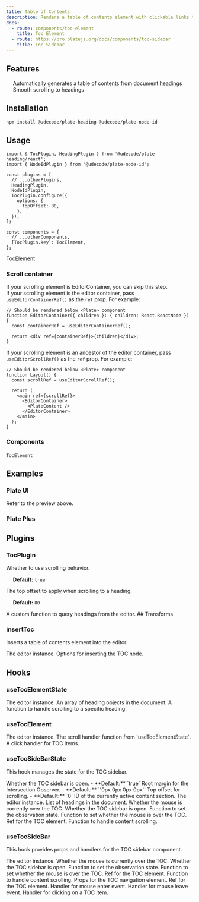 ```yaml
---
title: Table of Contents
description: Renders a table of contents element with clickable links to headings in the document.
docs:
  - route: components/toc-element
    title: Toc Element
  - route: https://pro.platejs.org/docs/components/toc-sidebar
    title: Toc Sidebar
---
```


<ComponentPreview name="playground-demo" id="toc" />

<PackageInfo>

## Features

- Automatically generates a table of contents from document headings
- Smooth scrolling to headings

</PackageInfo>

## Installation

```bash
npm install @udecode/plate-heading @udecode/plate-node-id
```

## Usage

```tsx
import { TocPlugin, HeadingPlugin } from '@udecode/plate-heading/react';
import { NodeIdPlugin } from '@udecode/plate-node-id';
```

```tsx
const plugins = [
  // ...otherPlugins,
  HeadingPlugin,
  NodeIdPlugin,
  TocPlugin.configure({
    options: {
      topOffset: 80,
    },
  }),
];
```

```tsx
const components = {
  // ...otherComponents,
  [TocPlugin.key]: TocElement,
};
```

- [TocElement](/docs/components/toc-element)

### Scroll container

- If your scrolling element is [EditorContainer](/docs/components/editor), you can skip this step.
- If your scrolling element is the editor container, pass `useEditorContainerRef()` as the `ref` prop. For example:

```tsx
// Should be rendered below <Plate> component
function EditorContainer({ children }: { children: React.ReactNode }) {
  const containerRef = useEditorContainerRef();

  return <div ref={containerRef}>{children}</div>;
}
```

- If your scrolling element is an ancestor of the editor container, pass `useEditorScrollRef()` as the `ref` prop. For example:

```tsx
// Should be rendered below <Plate> component
function Layout() {
  const scrollRef = useEditorScrollRef();

  return (
    <main ref={scrollRef}>
      <EditorContainer>
        <PlateContent />
      </EditorContainer>
    </main>
  );
}
```

### Components

- [`TocElement`](/docs/components/toc-element)

## Examples

### Plate UI

Refer to the preview above.

### Plate Plus

<ComponentPreviewPro name="toc-pro" />

## Plugins

### TocPlugin

<APIOptions>
<APIItem name="isScroll" type="boolean" optional>
Whether to use scrolling behavior.

- **Default:** `true`
</APIItem>

<APIItem name="topOffset" type="number" optional>
The top offset to apply when scrolling to a heading.

- **Default:** `80`
</APIItem>

<APIItem name="queryHeading" type="(editor: SlateEditor) => Heading[]" optional>
A custom function to query headings from the editor.
</APIItem>
</APIOptions>
## Transforms

### insertToc

Inserts a table of contents element into the editor.

<APIParameters>
  <APIItem name="editor" type="SlateEditor">
    The editor instance.
  </APIItem>
  <APIItem name="options" type="InsertNodesOptions<SlateEditor>" optional>
    Options for inserting the TOC node.
  </APIItem>
</APIParameters>

## Hooks

### useTocElementState

<APIReturns>
  <APIItem name="editor" type="SlateEditor">
    The editor instance.
  </APIItem>
  <APIItem name="headingList" type="Heading[]">
    An array of heading objects in the document.
  </APIItem>
  <APIItem name="onContentScroll" type="(el: HTMLElement, id: string, behavior: ScrollBehavior) => void">
    A function to handle scrolling to a specific heading.
  </APIItem>
</APIReturns>

### useTocElement

<APIParameters>
  <APIItem name="editor" type="SlateEditor">
    The editor instance.
  </APIItem>
  <APIItem name="onContentScroll" type="(el: HTMLElement, id: string, behavior: ScrollBehavior) => void">
    The scroll handler function from `useTocElementState`.
  </APIItem>
</APIParameters>

<APIReturns>
  <APIItem name="props" type="object">
    <APISubList>
      <APISubListItem parent="props" name="onClick" type="(e: React.MouseEvent, item: Heading, behavior: ScrollBehavior) => void">
        A click handler for TOC items.
      </APISubListItem>
    </APISubList>
  </APIItem>
</APIReturns>

### useTocSideBarState

This hook manages the state for the TOC sidebar.

<APIParameters>
  <APIItem name="open" type="boolean" optional>
    Whether the TOC sidebar is open.
    - **Default:** `true`
  </APIItem>
  <APIItem name="rootMargin" type="string" optional>
    Root margin for the Intersection Observer.
    - **Default:** `'0px 0px 0px 0px'`
  </APIItem>
  <APIItem name="topOffset" type="number" optional>
    Top offset for scrolling.
    - **Default:** `0`
  </APIItem>
</APIParameters>

<APIReturns>
  <APIItem name="activeContentId" type="string">
    ID of the currently active content section.
  </APIItem>
  <APIItem name="editor" type="PlateEditor">
    The editor instance.
  </APIItem>
  <APIItem name="headingList" type="Heading[]">
    List of headings in the document.
  </APIItem>
  <APIItem name="mouseInToc" type="boolean">
    Whether the mouse is currently over the TOC.
  </APIItem>
  <APIItem name="open" type="boolean">
    Whether the TOC sidebar is open.
  </APIItem>
  <APIItem name="setIsObserve" type="React.Dispatch<React.SetStateAction<boolean>>">
    Function to set the observation state.
  </APIItem>
  <APIItem name="setMouseInToc" type="React.Dispatch<React.SetStateAction<boolean>>">
    Function to set whether the mouse is over the TOC.
  </APIItem>
  <APIItem name="tocRef" type="React.RefObject<HTMLElement>">
    Ref for the TOC element.
  </APIItem>
  <APIItem name="onContentScroll" type="(options: { id: string; behavior?: ScrollBehavior; el: HTMLElement }) => void">
    Function to handle content scrolling.
  </APIItem>
</APIReturns>

### useTocSideBar

This hook provides props and handlers for the TOC sidebar component.

<APIParameters>
  <APIItem name="editor" type="PlateEditor">
    The editor instance.
  </APIItem>
  <APIItem name="mouseInToc" type="boolean">
    Whether the mouse is currently over the TOC.
  </APIItem>
  <APIItem name="open" type="boolean">
    Whether the TOC sidebar is open.
  </APIItem>
  <APIItem name="setIsObserve" type="React.Dispatch<React.SetStateAction<boolean>>">
    Function to set the observation state.
  </APIItem>
  <APIItem name="setMouseInToc" type="React.Dispatch<React.SetStateAction<boolean>>">
    Function to set whether the mouse is over the TOC.
  </APIItem>
  <APIItem name="tocRef" type="React.RefObject<HTMLElement>">
    Ref for the TOC element.
  </APIItem>
  <APIItem name="onContentScroll" type="(options: { id: string; behavior?: ScrollBehavior; el: HTMLElement }) => void">
    Function to handle content scrolling.
  </APIItem>
</APIParameters>

<APIReturns>
  <APIItem name="navProps" type="object">
    Props for the TOC navigation element.
    <APISubList>
      <APISubListItem parent="navProps" name="ref" type="React.RefObject<HTMLElement>">
        Ref for the TOC element.
      </APISubListItem>
      <APISubListItem parent="navProps" name="onMouseEnter" type="() => void">
        Handler for mouse enter event.
      </APISubListItem>
      <APISubListItem parent="navProps" name="onMouseLeave" type="(e: React.MouseEvent<HTMLElement, MouseEvent>) => void">
        Handler for mouse leave event.
      </APISubListItem>
    </APISubList>
  </APIItem>
  <APIItem name="onContentClick" type="(e: React.MouseEvent<HTMLElement, MouseEvent>, item: Heading, behavior?: ScrollBehavior) => void">
    Handler for clicking on a TOC item.
  </APIItem>
</APIReturns>
